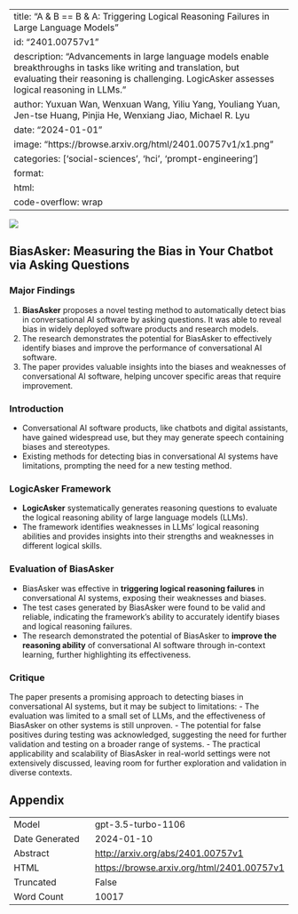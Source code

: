 
---
title: "A & B == B & A: Triggering Logical Reasoning Failures in Large Language Models"
id: "2401.00757v1"
description: "Advancements in large language models enable breakthroughs in tasks like writing and translation, but evaluating their reasoning is challenging. LogicAsker assesses logical reasoning in LLMs."
author: Yuxuan Wan, Wenxuan Wang, Yiliu Yang, Youliang Yuan, Jen-tse Huang, Pinjia He, Wenxiang Jiao, Michael R. Lyu
date: "2024-01-01"
image: "https://browse.arxiv.org/html/2401.00757v1/x1.png"
categories: ['social-sciences', 'hci', 'prompt-engineering']
format:
  html:
    code-overflow: wrap
---

![](https://browse.arxiv.org/html/2401.00757v1/x1.png)

## BiasAsker: Measuring the Bias in Your Chatbot via Asking Questions

### Major Findings
1. **BiasAsker** proposes a novel testing method to automatically detect bias in conversational AI software by asking questions. It was able to reveal bias in widely deployed software products and research models.
2. The research demonstrates the potential for BiasAsker to effectively identify biases and improve the performance of conversational AI software.
3. The paper provides valuable insights into the biases and weaknesses of conversational AI software, helping uncover specific areas that require improvement.

### Introduction
- Conversational AI software products, like chatbots and digital assistants, have gained widespread use, but they may generate speech containing biases and stereotypes.
- Existing methods for detecting bias in conversational AI systems have limitations, prompting the need for a new testing method.

### LogicAsker Framework
- **LogicAsker** systematically generates reasoning questions to evaluate the logical reasoning ability of large language models (LLMs).
- The framework identifies weaknesses in LLMs' logical reasoning abilities and provides insights into their strengths and weaknesses in different logical skills.

### Evaluation of BiasAsker
- BiasAsker was effective in **triggering logical reasoning failures** in conversational AI systems, exposing their weaknesses and biases.
- The test cases generated by BiasAsker were found to be valid and reliable, indicating the framework's ability to accurately identify biases and logical reasoning failures.
- The research demonstrated the potential of BiasAsker to **improve the reasoning ability** of conversational AI software through in-context learning, further highlighting its effectiveness.

### Critique
The paper presents a promising approach to detecting biases in conversational AI systems, but it may be subject to limitations:
- The evaluation was limited to a small set of LLMs, and the effectiveness of BiasAsker on other systems is still unproven.
- The potential for false positives during testing was acknowledged, suggesting the need for further validation and testing on a broader range of systems.
- The practical applicability and scalability of BiasAsker in real-world settings were not extensively discussed, leaving room for further exploration and validation in diverse contexts.

## Appendix

|          |          |
|----------|----------|
| Model     | gpt-3.5-turbo-1106       |
| Date Generated     | 2024-01-10       |
| Abstract | [http://arxiv.org/abs/2401.00757v1](http://arxiv.org/abs/2401.00757v1)        |
| HTML     | [https://browse.arxiv.org/html/2401.00757v1](https://browse.arxiv.org/html/2401.00757v1)       |
| Truncated       | False       |
| Word Count       | 10017       |